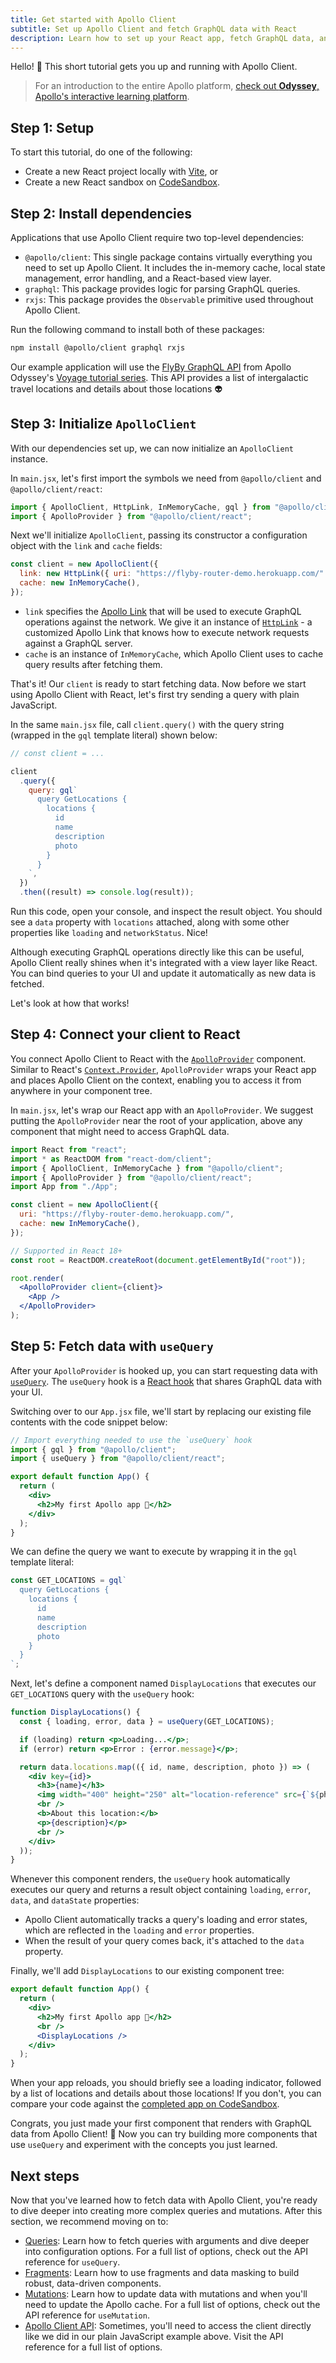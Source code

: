 ```yaml
---
title: Get started with Apollo Client
subtitle: Set up Apollo Client and fetch GraphQL data with React
description: Learn how to set up your React app, fetch GraphQL data, and integrate Apollo Client seamlessly into your UI with this step-by-step tutorial.
---
```


Hello! 👋 This short tutorial gets you up and running with Apollo Client.

> For an introduction to the entire Apollo platform, [check out **Odyssey**, Apollo's interactive learning platform](https://www.apollographql.com/tutorials/?utm_source=apollo_docs&utm_medium=referral).

## Step 1: Setup

To start this tutorial, do one of the following:

- Create a new React project locally with [Vite](https://vitejs.dev/), or
- Create a new React sandbox on [CodeSandbox](https://codesandbox.io/).

## Step 2: Install dependencies

Applications that use Apollo Client require two top-level dependencies:

- `@apollo/client`: This single package contains virtually everything you need to set up Apollo Client. It includes the in-memory cache, local state management, error handling, and a React-based view layer.
- `graphql`: This package provides logic for parsing GraphQL queries.
- `rxjs`: This package provides the `Observable` primitive used throughout Apollo Client.

Run the following command to install both of these packages:

```bash
npm install @apollo/client graphql rxjs
```

Our example application will use the [FlyBy GraphQL API](https://flyby-router-demo.herokuapp.com/) from Apollo Odyssey's [Voyage tutorial series](https://www.apollographql.com/tutorials/voyage-part1/). This API provides a list of intergalactic travel locations and details about those locations 👽

## Step 3: Initialize `ApolloClient`

With our dependencies set up, we can now initialize an `ApolloClient` instance.

In `main.jsx`, let's first import the symbols we need from `@apollo/client` and `@apollo/client/react`:

```jsx title="main.jsx"
import { ApolloClient, HttpLink, InMemoryCache, gql } from "@apollo/client";
import { ApolloProvider } from "@apollo/client/react";
```

Next we'll initialize `ApolloClient`, passing its constructor a configuration object with the `link` and `cache` fields:

```jsx title="main.jsx"
const client = new ApolloClient({
  link: new HttpLink({ uri: "https://flyby-router-demo.herokuapp.com/" }),
  cache: new InMemoryCache(),
});
```

- `link` specifies the [Apollo Link](./api/link/introduction/) that will be used to execute GraphQL operations against the network. We give it an instance of [`HttpLink`](./api/link/apollo-link-http) - a customized Apollo Link that knows how to execute network requests against a GraphQL server.
- `cache` is an instance of `InMemoryCache`, which Apollo Client uses to cache query results after fetching them.

That's it! Our `client` is ready to start fetching data. Now before we start using Apollo Client with React, let's first try sending a query with plain JavaScript.

In the same `main.jsx` file, call `client.query()` with the query string (wrapped in the `gql` template literal) shown below:

```jsx title="main.jsx"
// const client = ...

client
  .query({
    query: gql`
      query GetLocations {
        locations {
          id
          name
          description
          photo
        }
      }
    `,
  })
  .then((result) => console.log(result));
```

Run this code, open your console, and inspect the result object. You should see a `data` property with `locations` attached, along with some other properties like `loading` and `networkStatus`. Nice!

Although executing GraphQL operations directly like this can be useful, Apollo Client really shines when it's integrated with a view layer like React. You can bind queries to your UI and update it automatically as new data is fetched.

Let's look at how that works!

## Step 4: Connect your client to React

You connect Apollo Client to React with the [`ApolloProvider`](./api/react/ApolloProvider/) component. Similar to React's [`Context.Provider`](https://react.dev/reference/react/useContext), `ApolloProvider` wraps your React app and places Apollo Client on the context, enabling you to access it from anywhere in your component tree.

In `main.jsx`, let's wrap our React app with an `ApolloProvider`. We suggest putting the `ApolloProvider` near the root of your application, above any component that might need to access GraphQL data.

```jsx title="main.jsx" {16-18}
import React from "react";
import * as ReactDOM from "react-dom/client";
import { ApolloClient, InMemoryCache } from "@apollo/client";
import { ApolloProvider } from "@apollo/client/react";
import App from "./App";

const client = new ApolloClient({
  uri: "https://flyby-router-demo.herokuapp.com/",
  cache: new InMemoryCache(),
});

// Supported in React 18+
const root = ReactDOM.createRoot(document.getElementById("root"));

root.render(
  <ApolloProvider client={client}>
    <App />
  </ApolloProvider>
);
```

## Step 5: Fetch data with `useQuery`

After your `ApolloProvider` is hooked up, you can start requesting data with [`useQuery`](./api/react/useQuery/). The `useQuery` hook is a [React hook](https://react.dev/reference/react) that shares GraphQL data with your UI.

Switching over to our `App.jsx` file, we'll start by replacing our existing file contents with the code snippet below:

```jsx title="App.jsx"
// Import everything needed to use the `useQuery` hook
import { gql } from "@apollo/client";
import { useQuery } from "@apollo/client/react";

export default function App() {
  return (
    <div>
      <h2>My first Apollo app 🚀</h2>
    </div>
  );
}
```

We can define the query we want to execute by wrapping it in the `gql` template literal:

```jsx title="App.jsx"
const GET_LOCATIONS = gql`
  query GetLocations {
    locations {
      id
      name
      description
      photo
    }
  }
`;
```

Next, let's define a component named `DisplayLocations` that executes our `GET_LOCATIONS` query with the `useQuery` hook:

```jsx title="App.jsx" {2}
function DisplayLocations() {
  const { loading, error, data } = useQuery(GET_LOCATIONS);

  if (loading) return <p>Loading...</p>;
  if (error) return <p>Error : {error.message}</p>;

  return data.locations.map(({ id, name, description, photo }) => (
    <div key={id}>
      <h3>{name}</h3>
      <img width="400" height="250" alt="location-reference" src={`${photo}`} />
      <br />
      <b>About this location:</b>
      <p>{description}</p>
      <br />
    </div>
  ));
}
```

Whenever this component renders, the `useQuery` hook automatically executes our query and returns a result object containing `loading`, `error`, `data`, and `dataState` properties:

- Apollo Client automatically tracks a query's loading and error states, which are reflected in the `loading` and `error` properties.
- When the result of your query comes back, it's attached to the `data` property.

Finally, we'll add `DisplayLocations` to our existing component tree:

```jsx title="App.jsx" {6}
export default function App() {
  return (
    <div>
      <h2>My first Apollo app 🚀</h2>
      <br />
      <DisplayLocations />
    </div>
  );
}
```

When your app reloads, you should briefly see a loading indicator, followed by a list of locations and details about those locations! If you don't, you can compare your code against the [completed app on CodeSandbox](https://codesandbox.io/s/github/apollographql/docs-examples/tree/main/apollo-client/v3/getting-started).

Congrats, you just made your first component that renders with GraphQL data from Apollo Client! 🎉 Now you can try building more components that use `useQuery` and experiment with the concepts you just learned.

## Next steps

Now that you've learned how to fetch data with Apollo Client, you're ready to dive deeper into creating more complex queries and mutations. After this section, we recommend moving on to:

- [Queries](data/queries/): Learn how to fetch queries with arguments and dive deeper into configuration options. For a full list of options, check out the API reference for `useQuery`.
- [Fragments](data/fragments/): Learn how to use fragments and data masking to build robust, data-driven components.
- [Mutations](data/mutations/): Learn how to update data with mutations and when you'll need to update the Apollo cache. For a full list of options, check out the API reference for `useMutation`.
- [Apollo Client API](api/core/ApolloClient/): Sometimes, you'll need to access the client directly like we did in our plain JavaScript example above. Visit the API reference for a full list of options.
